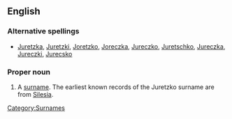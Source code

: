 ==English==

===Alternative spellings===
* [[Juretzka]], [[Juretzki]], [[Joretzko]], [[Joreczka]], [[Jureczko]], [[Juretschko]], [[Jureczka]], [[Jureczki]], [[Jurecsko]]

===Proper noun===
{{en-proper noun}}

# A [[surname]]. The earliest known records of the Juretzko surname are from [[Silesia]].

[[Category:Surnames]]